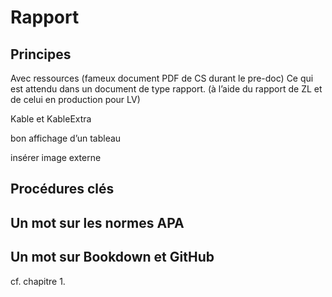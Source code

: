 # Rapport 

## Principes

Avec ressources (fameux document PDF de CS durant le pre-doc)
Ce qui est attendu dans un document de type rapport. (à l'aide du rapport de ZL et de celui en production pour LV)

Kable et KableExtra

bon affichage d'un tableau

insérer image externe

## Procédures clés

## Un mot sur les normes APA

## Un mot sur Bookdown et GitHub
cf. chapitre 1.